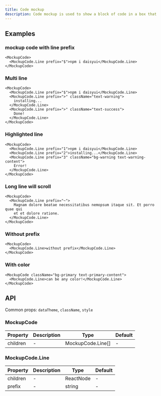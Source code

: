 ```yaml
---
title: Code mockup
description: Code mockup is used to show a block of code in a box that looks like a code editor.
---
```


## Examples

### mockup code with line prefix

```tsx live
<MockupCode>
  <MockupCode.Line prefix="$">npm i daisyui</MockupCode.Line>
</MockupCode>
```

### Multi line

```tsx live
<MockupCode>
  <MockupCode.Line prefix="$">npm i daisyui</MockupCode.Line>
  <MockupCode.Line prefix=">" className="text-warning">
    installing...
  </MockupCode.Line>
  <MockupCode.Line prefix=">" className="text-success">
    Done!
  </MockupCode.Line>
</MockupCode>
```

### Highlighted line

```tsx live
<MockupCode>
  <MockupCode.Line prefix="1">npm i daisyui</MockupCode.Line>
  <MockupCode.Line prefix="2">installing...</MockupCode.Line>
  <MockupCode.Line prefix="3" className="bg-warning text-warning-content">
    Error!
  </MockupCode.Line>
</MockupCode>
```

### Long line will scroll

```tsx live
<MockupCode>
  <MockupCode.Line prefix="~">
    Magnam dolore beatae necessitatibus nemopsum itaque sit. Et porro quae qui
    et et dolore ratione.
  </MockupCode.Line>
</MockupCode>
```

### Without prefix

```tsx live
<MockupCode>
  <MockupCode.Line>without prefix</MockupCode.Line>
</MockupCode>
```

### With color

```tsx live
<MockupCode className="bg-primary text-primary-content">
  <MockupCode.Line>can be any color!</MockupCode.Line>
</MockupCode>
```

## API

Common props: `dataTheme`, `className`, `style`

### MockupCode

| Property | Description | Type              | Default |
| -------- | ----------- | ----------------- | ------- |
| children | -           | MockupCode.Line[] | -       |

### MockupCode.Line

| Property | Description | Type      | Default |
| -------- | ----------- | --------- | ------- |
| children | -           | ReactNode | -       |
| prefix   | -           | string    | -       |
